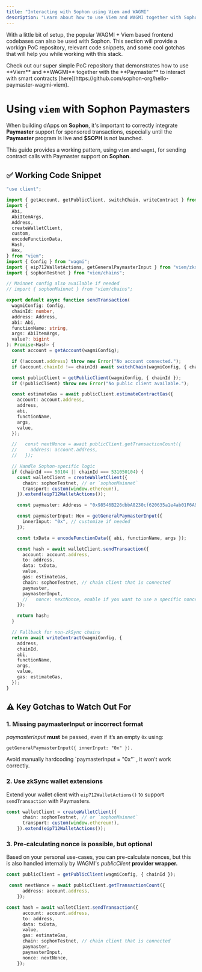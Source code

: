 ```yaml
---
title: "Interacting with Sophon using Viem and WAGMI"
description: "Learn about how to use Viem and WAGMI together with Sophon"
---
```


With a little bit of setup, the popular WAGMI \+ Viem based frontend codebases can also be used with Sophon. This section will provide a workign PoC repository, relevant code snippets, and some cool gotchas that will help you while working with this stack.

<Check>
  Check out our super simple PoC repository that demonstrates how to use **Viem** and **WAGMI** together with the **Paymaster** to interact with smart contracts [here](https://github.com/sophon-org/hello-paymaster-wagmi-viem).
</Check>

# Using `viem` with Sophon Paymasters

When building dApps on **Sophon**, it's important to correctly integrate **Paymaster** support for sponsored transactions, especially until the **Paymaster** program is live and **$SOPH** is not launched.

This guide provides a working pattern, using `viem` and `wagmi`, for sending contract calls with Paymaster support on **Sophon**.

## ✅ Working Code Snippet

```ts
"use client";

import { getAccount, getPublicClient, switchChain, writeContract } from "@wagmi/core";
import {
  Abi,
  AbiItemArgs,
  Address,
  createWalletClient,
  custom,
  encodeFunctionData,
  Hash,
  Hex,
} from "viem";
import { Config } from "wagmi";
import { eip712WalletActions, getGeneralPaymasterInput } from "viem/zksync";
import { sophonTestnet } from "viem/chains";

// Mainnet config also available if needed
// import { sophonMainnet } from "viem/chains";

export default async function sendTransaction(
  wagmiConfig: Config,
  chainId: number,
  address: Address,
  abi: Abi,
  functionName: string,
  args: AbiItemArgs,
  value?: bigint
): Promise<Hash> {
  const account = getAccount(wagmiConfig);

  if (!account.address) throw new Error("No account connected.");
  if (account.chainId !== chainId) await switchChain(wagmiConfig, { chainId });

  const publicClient = getPublicClient(wagmiConfig, { chainId });
  if (!publicClient) throw new Error("No public client available.");

  const estimateGas = await publicClient.estimateContractGas({
    account: account.address,
    address,
    abi,
    functionName,
    args,
    value,
  });

  //   const nextNonce = await publicClient.getTransactionCount({
  //     address: account.address,
  //   });

  // Handle Sophon-specific logic
  if (chainId === 50104 || chainId === 531050104) {
    const walletClient = createWalletClient({
      chain: sophonTestnet, // or `sophonMainnet`
      transport: custom(window.ethereum!),
    }).extend(eip712WalletActions());

    const paymaster: Address = "0x98546B226dbbA8230cf620635a1e4ab01F6A99B2";

    const paymasterInput: Hex = getGeneralPaymasterInput({
      innerInput: "0x", // customize if needed
    });

    const txData = encodeFunctionData({ abi, functionName, args });

    const hash = await walletClient.sendTransaction({
      account: account.address,
      to: address,
      data: txData,
      value,
      gas: estimateGas,
      chain: sophonTestnet, // chain client that is connected
      paymaster,
      paymasterInput,
      //   nonce: nextNonce, enable if you want to use a specific nonce
    });

    return hash;
  }

  // Fallback for non-zkSync chains
  return await writeContract(wagmiConfig, {
    address,
    chainId,
    abi,
    functionName,
    args,
    value,
    gas: estimateGas,
  });
}
```

## **⚠️ Key Gotchas to Watch Out For**

### **1. Missing paymasterInput or incorrect format**

_paymasterInput_ **must** be passed, even if it’s an empty `0x` using:

```
getGeneralPaymasterInput({ innerInput: "0x" }).
```

<Warning>
  Avoid manually hardcoding `paymasterInput = "0x"` , it won’t work correctly.
</Warning>

### **2. Use zkSync wallet extensions**

Extend your wallet client with `eip712WalletActions()` to support `sendTransaction` with Paymasters.

```typescript
const walletClient = createWalletClient({
      chain: sophonTestnet, // or `sophonMainnet`
      transport: custom(window.ethereum!),
    }).extend(eip712WalletActions());
```

### **3. Pre-calculating nonce is possible, but optional**

Based on your personal use-cases, you can pre-calculate nonces, but this is also handled internally by WAGMI's _publicClient_ **provider wrapper.**

```typescript
const publicClient = getPublicClient(wagmiConfig, { chainId });

 const nextNonce = await publicClient.getTransactionCount({
      address: account.address,
    });

const hash = await walletClient.sendTransaction({
      account: account.address,
      to: address,
      data: txData,
      value,
      gas: estimateGas,
      chain: sophonTestnet, // chain client that is connected
      paymaster,
      paymasterInput,
      nonce: nextNonce,
    });
```